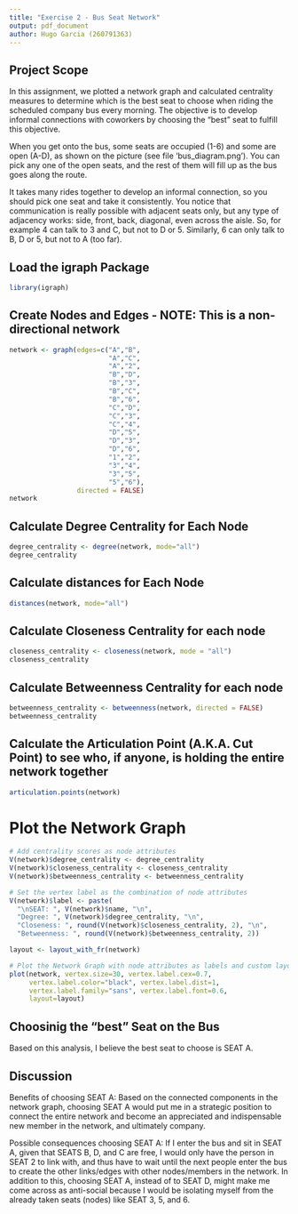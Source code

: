 ---
title: "Exercise 2 - Bus Seat Network"
output: pdf_document
author: Hugo Garcia (260791363)
---

## Project Scope

In this assignment, we plotted a network graph and calculated centrality measures to determine which is the best seat to choose when riding the scheduled company bus every morning. The objective is to develop informal connections with coworkers by choosing the "best" seat to fulfill this objective.

When you get onto the bus, some seats are occupied (1-6) and some are open (A-D), as shown on the picture (see file 'bus_diagram.png'). You can pick any one of the open seats, and the rest of them will fill up as the bus goes along the route.

It takes many rides together to develop an informal connection, so you should pick one seat and take it consistently. You notice that communication is really possible with adjacent seats only, but any type of adjacency works: side, front, back, diagonal, even across the aisle. So, for example 4 can talk to 3 and C, but not to D or 5. Similarly, 6 can only talk to B, D or 5, but not to A (too far).

## Load the igraph Package
```{r}
library(igraph)
```

## Create Nodes and Edges - NOTE: This is a non-directional network
```{r}
network <- graph(edges=c("A","B",
                         "A","C",
                         "A","2",
                         "B","D",
                         "B","3",
                         "B","C",
                         "B","6",
                         "C","D",
                         "C","3",
                         "C","4",
                         "D","5",
                         "D","3",
                         "D","6",
                         "1","2",
                         "3","4",
                         "3","5",
                         "5","6"), 
                 directed = FALSE)
network
```

## Calculate Degree Centrality for Each Node
```{r}
degree_centrality <- degree(network, mode="all")
degree_centrality
```

## Calculate distances for Each Node
```{r}
distances(network, mode="all")
```

## Calculate Closeness Centrality for each node
```{r}
closeness_centrality <- closeness(network, mode = "all")
closeness_centrality
```

## Calculate Betweenness Centrality for each node
```{r}
betweenness_centrality <- betweenness(network, directed = FALSE)
betweenness_centrality
```

## Calculate the Articulation Point (A.K.A. Cut Point) to see who, if anyone, is holding the entire network together
```{r}
articulation.points(network)
```

# Plot the Network Graph
```{r}

# Add centrality scores as node attributes
V(network)$degree_centrality <- degree_centrality
V(network)$closeness_centrality <- closeness_centrality
V(network)$betweenness_centrality <- betweenness_centrality

# Set the vertex label as the combination of node attributes
V(network)$label <- paste(
  "\nSEAT: ", V(network)$name, "\n",
  "Degree: ", V(network)$degree_centrality, "\n",
  "Closeness: ", round(V(network)$closeness_centrality, 2), "\n",
  "Betweenness: ", round(V(network)$betweenness_centrality, 2))

layout <- layout_with_fr(network)

# Plot the Network Graph with node attributes as labels and custom layout
plot(network, vertex.size=30, vertex.label.cex=0.7,
     vertex.label.color="black", vertex.label.dist=1,
     vertex.label.family="sans", vertex.label.font=0.6,
     layout=layout)

```

## Choosinig the "best" Seat on the Bus
Based on this analysis, I believe the best seat to choose is SEAT A.

## Discussion
Benefits of choosing SEAT A: Based on the connected components in the network graph, choosing SEAT A would put me in a strategic position to connect the entire network and become an appreciated and indispensable new member in the network, and ultimately company.

Possible consequences choosing SEAT A: If I enter the bus and sit in SEAT A, given that SEATS B, D, and C are free, I would only have the person in SEAT 2 to link with, and thus have to wait until the next people enter the bus to create the other links/edges with other nodes/members in the network. In addition to this, choosing SEAT A, instead of to SEAT D, might make me come across as anti-social because I would be isolating myself from the already taken seats (nodes) like SEAT 3, 5, and 6.

